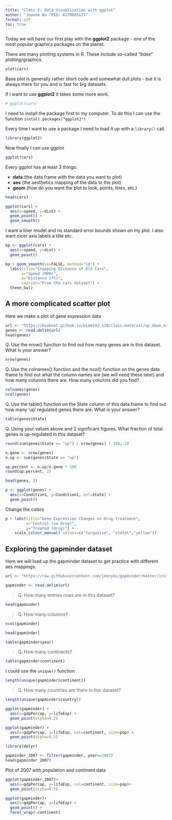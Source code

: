 ```yaml
---
title: "Class 5: Data Visualization with ggplot"
author: "Joanne Wu (PID: A17060517)"
format: pdf
toc: true
---
```


Today we will have our first play with the **ggplot2** package - one of the most popular graphics packages on the planet. 

There are many plotting systems in R. These include so-called *"base"* plotting/graphics.

```r
plot(cars)
```

Base plot is generally rather short code and somewhat dull plots - but it is always there for you and is fast for big datasets. 


If I want to use **ggplot2** it takes some more work.

```r
# ggplot(cars)
```

I need to install the package first to my computer. To do this I can use the function `install.packages("ggplot2")`

Every time I want to use a package I need to load it up with a `library()` call.


```r
library(ggplot2)
```


Now finally I can use ggplot

```r
ggplot(cars)
```

Every ggplot has at least 3 things:

- **data** (the data.frame with the data you want to plot)
- **aes** (the aesthetics mapping of the data to the plot)
- **geom** (how do you want the plot to look, points, lines, etc.)

```r
head(cars)
```

```r
ggplot(cars) +
  aes(x=speed, y=dist) +
  geom_point() +
  geom_smooth()
```


I want a liner model and no standard error bounds shown on my plot. I also want nicer axis labels a title etc.

```r
bp <- ggplot(cars) +
  aes(x=speed, y=dist) +
  geom_point()
```


```r
bp + geom_smooth(se=FALSE, method="lm") +
  labs(title="Stopping Distance of Old Cars",
       x="Speed (MPH)",
       y="Distance (ft)", 
       caption="From the cars dataset") +
  theme_bw()
```


## A more complicated scatter plot

Here we make a plot of gene expression data

```r
url <- "https://bioboot.github.io/bimm143_S20/class-material/up_down_expression.txt"
genes <- read.delim(url)
head(genes)
```

Q. Use the nrow() function to find out how many genes are in this dataset. What is your answer?
```r
nrow(genes)
```

Q. Use the colnames() function and the ncol() function on the genes data frame to find out what the column names are (we will need these later) and how many columns there are. How many columns did you find?
```r
colnames(genes)
ncol(genes)
```

Q. Use the table() function on the State column of this data.frame to find out how many ‘up’ regulated genes there are. What is your answer?
```r
table(genes$State)
```

Q. Using your values above and 2 significant figures. What fraction of total genes is up-regulated in this dataset?
```r
round(sum(genes$State == "up") / nrow(genes) * 100, 2)
```

```r
n.gene <- nrow(genes)
n.up <- sum(genes$State == "up")

up.percent <- n.up/n.gene * 100
round(up.percent, 2)
```

```r
head(genes, 2)
```

```r
p <- ggplot(genes) +
  aes(x=Condition1, y=Condition2, col=State) +
  geom_point()
```

Change the colors 

```r
p + labs(title="Gene Expression Changes on Drug Treatment",
         x="Control (no drug)",
         y="Treated (drug)") + 
    scale_colour_manual( values=c("turquoise", "violet","yellow"))
```

## Exploring the gapminder dataset

Here we will load up the gapminder dataset to get practice with different aes mappings. 

```r
url <- "https://raw.githubusercontent.com/jennybc/gapminder/master/inst/extdata/gapminder.tsv"

gapminder <- read.delim(url)
```

> Q. How many entries rows are in this dataset?

```r
head(gapminder)
```

> Q. How many columns?

```r
ncol(gapminder)
```

```r
head(gapminder)
```

```r
table(gapminder$year)
```

> Q. How many continents?

```r
table(gapminder$continent)
```

I could use the `unique()` function

```r
length(unique(gapminder$continent))
```

> Q. How many countries are there in this daraset?

```r
length(unique(gapminder$country))
```

```r
ggplot(gapminder) +
  aes(x=gdpPercap, y=lifeExp) +
  geom_point(alpha=0.2)
```

```r
ggplot(gapminder) +
  aes(x=gdpPercap, y=lifeExp, col=continent, size=pop) +
  geom_point(alpha=0.5)
```

```r
library(dplyr)

gapminder_2007 <- filter(gapminder, year==2007)
head(gapminder_2007)
```

Plot of 2007 with population and continent data
```r
ggplot(gapminder_2007)+
  aes(x=gdpPercap, y=lifeExp, col=continent, size=pop)+
  geom_point(alpha=0.5)
```
```r
ggplot(gapminder)+
  aes(x=gdpPercap, y=lifeExp) +
  geom_point() +
  facet_wrap(~continent)
```













